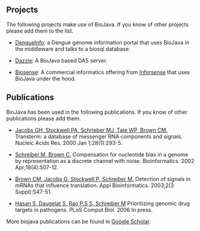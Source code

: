 == Projects ==
The following projects make use of BioJava. If you know of other projects please add them to the list.

* [http://www.dengueinfo.org/dengueinfo DengueInfo]: a Dengue genome information portal that uses BioJava in the middleware and talks to a biosql database.

* [http://www.derkholm.net/thomas/dazzle Dazzle]: A BioJava based DAS server.

* [http://www.inforsense.com/biosense.html Biosense]: A commercial informatics offering from [http://www.inforsense.com/ Inforsense] that uses BioJava under the hood.

== Publications ==
BioJava has been used in the following publications. If you know of other publications please add them.

* [http://www.ncbi.nlm.nih.gov/entrez/query.fcgi?cmd=Retrieve&db=pubmed&dopt=Abstract&list_uids=10592251&query_hl=5&itool=pubmed_docsum Jacobs GH, Stockwell PA, Schrieber MJ, Tate WP, Brown CM.] Transterm: a database of messenger RNA components and signals. Nucleic Acids Res. 2000 Jan 1;28(1):293-5.

* [http://www.ncbi.nlm.nih.gov/entrez/query.fcgi?cmd=Retrieve&db=pubmed&dopt=Abstract&list_uids=12016048&query_hl=2&itool=pubmed_docsum Schreiber M, Brown C.] Compensation for nucleotide bias in a genome by representation as a discrete channel with noise. Bioinformatics. 2002 Apr;18(4):507-12. 

* [http://www.ncbi.nlm.nih.gov/entrez/query.fcgi?cmd=Retrieve&db=pubmed&dopt=Abstract&list_uids=15130816&query_hl=2&itool=pubmed_docsum Brown CM, Jacobs G, Stockwell P, Schreiber M.] Detection of signals in mRNAs that influence translation. Appl Bioinformatics. 2003;2(3 Suppl):S47-51.

* [http://compbiol.plosjournals.org/perlserv/?request=cite-builder&doi=10.1371/journal.pcbi.0020061.eor Hasan S, Daugelat S, Rao P.S S, Schreiber M] Prioritizing genomic drug targets in pathogens. PLoS Comput Biol. 2006 In press.


More biojava publications can be found in [http://scholar.google.com/scholar?q=biojava Google Scholar].